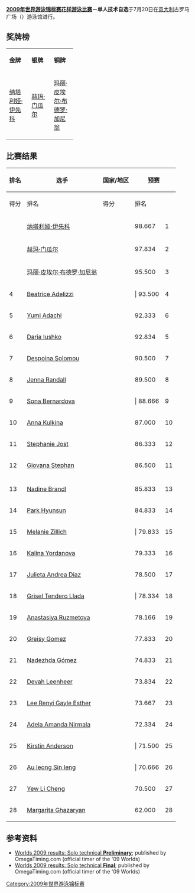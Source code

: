 {{noteTA|G1=Aquatics}}
{{2009年世界游泳锦标赛}}

{{main|2009年世界游泳锦标赛花样游泳比赛}}

'''[[2009年世界游泳锦标赛花样游泳比赛|2009年世界游泳锦标赛花样游泳比赛]]－单人技术自选'''于7月20日在[[意大利|意大利]]古罗马广场（{{link-en|Foro Italico|Foro Italico}}）游泳馆进行。

== 奖牌榜 ==

{| class="wikitable" style="text-align:center" width=60%
|- align="center"
| width=20% bgcolor=gold|'''金牌'''|| width=20% bgcolor=silver|'''银牌'''|| width=20% bgcolor=CC9966|'''铜牌'''
|-
| [[纳塔利娅·伊先科|纳塔利娅·伊先科]]<br />{{RUS}}
| [[赫玛·门瓜尔|赫玛·门瓜尔]]<br />{{ESP}}
| [[玛丽·皮埃尔·布德罗·加尼翁|玛丽·皮埃尔·布德罗·加尼翁]]<br />{{CAN}}
|}

== 比赛结果 ==

{| class="wikitable" style="text-align:center;font-family:Arial" width=60%
|-
!rowspan="2"|排名!!rowspan="2"|选手!!rowspan="2"|国家/地区!!colspan="2"|预赛!!colspan="2"|决赛
|-
!得分!!排名!!得分!!排名
|- bgcolor=ccffcc
| {{gold01}} || align=left| [[纳塔利娅·伊先科|纳塔利娅·伊先科]] || align=left|{{RUS}} || 98.667 || 1 || 98.667 || '''1'''
|- bgcolor=ccffcc
| {{silver02}} || align=left| [[赫玛·门瓜尔|赫玛·门瓜尔]] || align=left|{{ESP}} || 97.834 || 2 || 97.833 || '''2'''
|- bgcolor=ccffcc
| {{bronze03}} || align=left| [[玛丽·皮埃尔·布德罗·加尼翁|玛丽·皮埃尔·布德罗·加尼翁]] || align=left|{{CAN}} || 95.500 || 3 || 96.000 || '''3'''
|- bgcolor=ccffcc
| 4 || align=left| [[Beatrice_Adelizzi|Beatrice Adelizzi]] || align=left|{{ITA}} || | 93.500 || 4 || 94.667 || '''4'''
|- bgcolor=ccffcc
| 5 || align=left| [[Yumi_Adachi_(synchronized_swimmer)|Yumi Adachi]] || align=left|{{JPN}} || 92.333 || 6 || 93.334 || '''5'''
|- bgcolor=ccffcc
| 6 || align=left| [[Daria_Iushko|Daria Iushko]] || align=left|{{UKR}} || 92.834 || 5 || 93.167 || '''6'''
|- bgcolor=ccffcc
| 7 || align=left| [[Despoina_Solomou|Despoina Solomou]] || align=left|{{GRE}} || 90.500 || 7 || 90.333 || '''7'''
|- bgcolor=ccffcc
| 8 || align=left| [[Jenna_Randall|Jenna Randall]] || align=left| {{GBR}} || 89.500 || 8 || 90.166 || '''8'''
|- bgcolor=ccffcc
| 9 || align=left| [[Sona_Bernardova|Sona Bernardova]] || align=left|{{CZE}} || | 88.666 || 9 || 88.667 || '''9 '''
|- bgcolor=ccffcc
| 10 || align=left| [[Anna_Kulkina|Anna Kulkina]] || align=left|{{KAZ}} || 87.000 || 10 || 87.500 || '''10'''
|- bgcolor=ccffcc
| 11 || align=left| [[Stephanie_Jost|Stephanie Jost]] || align=left| {{SUI}} || 86.333 || 12 || 87.167 || '''11'''
|- bgcolor=ccffcc
| 12 || align=left| [[Giovana_Stephan|Giovana Stephan]] || align=left|{{BRA}} || 86.500 || 11 || 86.500 || '''12'''
|- bgcolor=#DDDDDD
| colspan=7|
|-
| 13 || align=left| [[Nadine_Brandl|Nadine Brandl]] || align=left|{{AUT}} || 85.833 || 13 || ||
|-
| 14 || align=left| [[Park_Hyunsun|Park Hyunsun]] || align=left|{{KOR}} || 84.833 || 14 || ||
|-
| 15 || align=left| [[Melanie_Zillich|Melanie Zillich]] || align=left|{{GER}} || | 79.833 || 15 || ||
|-
| 16 || align=left| [[Kalina_Yordanova|Kalina Yordanova]] || align=left| {{BUL}} || 79.333 || 16 || ||
|-
| 17 || align=left| [[Julieta_Andrea_Diaz|Julieta Andrea Diaz]] || align=left|{{ARG}} || 78.500 || 17 || ||
|-
| 18 || align=left| [[Grisel_Tendero_Llada|Grisel Tendero Llada]] || align=left|{{CUB}} || | 78.334 || 18 || ||
|-
| 19 || align=left| [[Anastasiya_Ruzmetova|Anastasiya Ruzmetova]] || align=left| {{UZB}} || 78.166 || 19 || ||
|-
| 20 || align=left| [[Greisy_Gomez|Greisy Gomez]] || align=left|{{VEN}} || 77.833 || 20 || ||
|-
| 21 || align=left| [[Nadezhda_Gómez|Nadezhda Gómez]] || align=left|{{CRC}} || 74.833 || 21 || ||
|-
| 22 || align=left| [[Devah_Leenheer|Devah Leenheer]] || align=left|{{ARU}} || 73.834 || 22 || ||
|-
| 23 || align=left| [[Lee_Renyi_Gayle_Esther|Lee Renyi Gayle Esther]] || align=left|{{SIN}} || 73.667 || 23 || ||
|-
| 24 || align=left| [[Adela_Amanda_Nirmala|Adela Amanda Nirmala]] || align=left| {{INA}} || 72.334 || 24 || ||
|-
| 25 || align=left| [[Kirstin_Anderson|Kirstin Anderson]] || align=left|{{NZL}} || | 71.500 || 25 || ||
|-
| 26 || align=left| [[Au_Ieong_Sin_Ieng|Au Ieong Sin Ieng]] || align=left|{{MAC}} || | 70.666 || 26 || ||
|-
| 27 || align=left| [[Yew_Li_Cheng|Yew Li Cheng]] || align=left| {{AUS}} || 70.500 || 27 || ||
|-
| 28 || align=left| [[Margarita_Ghazaryan|Margarita Ghazaryan]] || align=left| {{ARM}} || 62.000 || 28 || ||
|}

== 参考资料 ==

<div class="references-small">
* [https://web.archive.org/web/20090806091039/http://www.omegatiming.com/synchro/racearchives/2009/Roma2009/C73_Results_Technical_Solo_Prelim.pdf Worlds 2009 results: Solo technical '''Preliminary''']; published by OmegaTiming.com (official timer of the '09 Worlds)
* [https://web.archive.org/web/20090806185026/http://www.omegatiming.com/synchro/racearchives/2009/Roma2009/C73_Results_Technical_Solo_Finals.pdf Worlds 2009 results: Solo technical '''Final''']; published by OmegaTiming.com (official timer of the '09 Worlds)
</div>

[[Category:2009年世界游泳锦标赛|Category:2009年世界游泳锦标赛]]